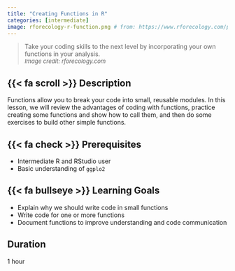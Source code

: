 ```yaml
---
title: "Creating Functions in R"
categories: [intermediate]
image: rforecology-r-function.png # from: https://www.rforecology.com/post/how-to-create-your-own-function-in-r/
---
```


> Take your coding skills to the next level by incorporating your own functions in your analysis.\
<font size="2"> *Image credit: rforecology.com* </font>

## {{< fa scroll >}} Description
Functions allow you to break your code into small, reusable modules. In this lesson, we will review the advantages of coding with functions, practice creating some functions and show how to call them, and then do some exercises to build other simple functions.

## {{< fa check >}} Prerequisites
- Intermediate R and RStudio user
- Basic understanding of `ggplo2`

## {{< fa bullseye >}} Learning Goals
- Explain why we should write code in small functions
- Write code for one or more functions
- Document functions to improve understanding and code communication

## <i class="fa-regular fa-clock"></i> Duration
1 hour
